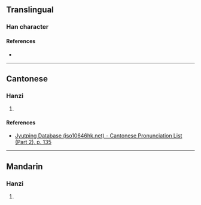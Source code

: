 {{character info/new}}
==Translingual==

===Han character===
{{Han char|rn=82|rad=毛|as=04|sn=8|four=21714|canj=PPHQU|ids=⿱比毛}}

====References====
* {{Han ref|kx=0592.090|dkj=16781|dj=0984.090|hdz=31995.120|uh=6BDE|ud=27614|bh=CCEC|bd=52460}}

----

==Cantonese==

===Hanzi===
{{yue-hanzi|jyut=[[bei4]]|y=bei4}}

# {{defn|lang=yue|sort=毛04}}

====References====
* [http://www.iso10646hk.net/jp/document/download.jsp Jyutping Database (iso10646hk.net) - Cantonese Pronunciation List (Part 2), p. 135]

----

==Mandarin==

===Hanzi===
{{cmn-hanzi|pin=[[pí]] ([[pi2]])|wg=p'i<sup>2</sup>}}

# {{defn|lang=cmn|sort=毛04}}